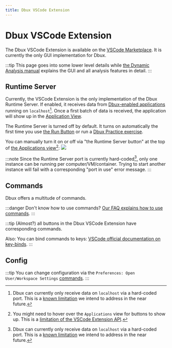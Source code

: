 ```yaml
---
title: Dbux VSCode Extension
---
```

# Dbux VSCode Extension


<TOC toc={toc} />


The Dbux VSCode Extension is available on the [VSCode Marketplace](https://marketplace.visualstudio.com/items?itemName=Domi.dbux-code). It is currently the only GUI implementation for Dbux.

:::tip
This page goes into some lower level details while [the Dynamic Analysis manual](../dbux-features/) explains the GUI and all analysis features in detail.
:::


## Runtime Server

Currently, the VSCode Extension is the only implementation of the <DarkLightImg src="antenna_green.svg" /><DarkLightImg src="antenna_red.svg" /> Dbux Runtime Server. If enabled, it receives data from [Dbux-enabled applications](../dbux-features/02-enable-dbux.mdx) running on `localhost`[^1]. Once a first batch of data is received, the application will show up in the [Application View](../dbux-features/applications).

The Runtime Server is turned off by default. It turns on automatically the first time you use [the Run Button](../dbux-features/03-the-run-button.mdx) or run a [Dbux Practice exercise](../dbux-practice/01-overview.mdx).

You can manually turn it on or off via "the Runtime Server button" at the top of [the Applications view](../dbux-features/05-applications.mdx)[^2]:
<Img screen src="runtime-server-button.png" />

:::note
Since the Runtime Server port is currently hard-coded[^1], only one instance can be running per computer/VM/container. Trying to start another instance will fail with a corresponding "port in use" error message.
:::

## Commands


Dbux offers a multitude of commands.

:::danger Don't know how to use commands?
[Our FAQ explains how to use commands](../90-faq.mdx#how-to-use-commands).
:::

:::tip
(Almost?) all buttons in the Dbux VSCode Extension have corresponding commands.

Also: You can bind commands to keys: [VSCode official documentation on key-binds](https://code.visualstudio.com/docs/getstarted/keybindings).
:::

<Commands />


## Config


:::tip
You can change configuration via the `Preferences: Open User/Workspace Settings` [commands](../90-faq.mdx#how-to-use-commands).
:::

<Config />


[^1]: Dbux can currently only receive data on `localhost` via a hard-coded port. This is a [known limitation](../advanced/future-work) we intend to address in the near future.
[^2]: You might need to hover over the `Applications` view for buttons to show up. This is a [limitation of the VSCode Extension API](https://github.com/microsoft/vscode/issues/78829).
